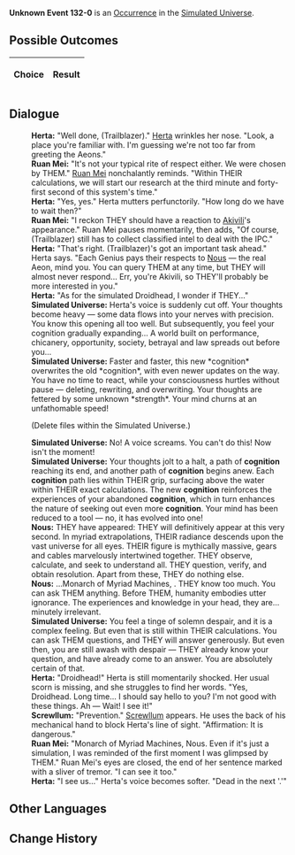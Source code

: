 {{Simulated Universe Event Infobox
|title         = Unknown Event 132-0
|image         = undefined.png
|type          =
|domains_su    = 
|domains_ext   = 
|domains_swarm = 
|domains_gng   = 
|requirements  =
|prev          = 
|next          = 
|indexRewards  =
|characters    = Herta;Ruan Mei;Akivili;Nous;Screwllum
}}
'''Unknown Event 132-0''' is an [[Simulated Universe/Occurrence|Occurrence]] in the [[Simulated Universe]].

==Possible Outcomes==
{| class="article-table"
!Choice
!Result

|}

<!--
==Gameplay Notes==

-->
==Dialogue==
{{Dialogue Start}}
:'''Herta:''' "Well done, (Trailblazer)." [[Herta]] wrinkles her nose. "Look, a place you're familiar with. I'm guessing we're not too far from greeting the Aeons."
:'''Ruan Mei:''' "It's not your typical rite of respect either. We were chosen by THEM." [[Ruan Mei]] nonchalantly reminds. "Within THEIR calculations, we will start our research at the third minute and forty-first second of this system's time."
:'''Herta:''' "Yes, yes." Herta mutters perfunctorily. "How long do we have to wait then?"
:'''Ruan Mei:''' "I reckon THEY should have a reaction to [[Akivili]]'s appearance." Ruan Mei pauses momentarily, then adds, "Of course, (Trailblazer) still has to collect classified intel to deal with the IPC."
:'''Herta:''' "That's right. (Trailblazer)'s got an important task ahead." Herta says. "Each Genius pays their respects to [[Nous]] &mdash; the real Aeon, mind you. You can query THEM at any time, but THEY will almost never respond... Err, you're Akivili, so THEY'll probably be more interested in you."
:'''Herta:''' "As for the simulated Droidhead, I wonder if THEY..."
:'''Simulated Universe:''' Herta's voice is suddenly cut off. Your thoughts become heavy &mdash; some data flows into your nerves with precision. You know this opening all too well. But subsequently, you feel your cognition gradually expanding... A world built on performance, chicanery, opportunity, society, betrayal and law spreads out before you...
:'''Simulated Universe:''' Faster and faster, this new *cognition* overwrites the old *cognition*, with even newer updates on the way. You have no time to react, while your consciousness hurtles without pause &mdash; deleting, rewriting, and overwriting. Your thoughts are fettered by some unknown *strength*. Your mind churns at an unfathomable speed!
:{{DIcon|Arrow}} (Delete files within the Simulated Universe.)
:'''Simulated Universe:''' No! A voice screams. You can't do this! Now isn't the moment!
:'''Simulated Universe:''' Your thoughts jolt to a halt, a path of <b>cognition</b> reaching its end, and another path of <b>cognition</b> begins anew. Each <b>cognition</b> path lies within THEIR grip, surfacing above the water within THEIR exact calculations. The new <b>cognition</b> reinforces the experiences of your abandoned <b>cognition</b>, which in turn enhances the nature of seeking out even more <b>cognition</b>. Your mind has been reduced to a tool &mdash; no, it has evolved into one!
:'''Nous:''' THEY have appeared: THEY will definitively appear at this very second. In myriad extrapolations, THEIR radiance descends upon the vast universe for all eyes. THEIR figure is mythically massive, gears and cables marvelously intertwined together. THEY observe, calculate, and seek to understand all. THEY question, verify, and obtain resolution. Apart from these, THEY do nothing else.
:'''Nous:''' ...Monarch of Myriad Machines, {{Color|Keyword|Nous}}. THEY know too much. You can ask THEM anything. Before THEM, humanity embodies utter ignorance. The experiences and knowledge in your head, they are... minutely irrelevant.
:'''Simulated Universe:''' You feel a tinge of solemn despair, and it is a complex feeling. But even that is still within THEIR calculations. You can ask THEM questions, and THEY will answer generously. But even then, you are still awash with despair &mdash; THEY already know your question, and have already come to an answer. You are absolutely certain of that.
:'''Herta:''' "Droidhead!" Herta is still momentarily shocked. Her usual scorn is missing, and she struggles to find her words. "Yes, Droidhead. Long time... I should say hello to you? I'm not good with these things. Ah &mdash; Wait! I see it!"
:'''Screwllum:''' "Prevention." [[Screwllum]] appears. He uses the back of his mechanical hand to block Herta's line of sight. "Affirmation: It is dangerous."
:'''Ruan Mei:''' "Monarch of Myriad Machines, Nous. Even if it's just a simulation, I was reminded of the first moment I was glimpsed by THEM." Ruan Mei's eyes are closed, the end of her sentence marked with a sliver of tremor. "I can see it too."
:'''Herta:''' "I see us..." Herta's voice becomes softer. "Dead in the next '{{Color|Keyword|moment}}.'"
{{Dialogue End}}

==Other Languages==
{{Other Languages
|en   = 
|zhs  = 
|zht  = 
|ja   = 
|ko   = 
|es   = 
|fr   = 
|ru   = 
|th   = 
|vi   = 
|de   = 
|id   = 
|pt   = 
}}

==Change History==
{{Change History|<!--unknown-->}}
